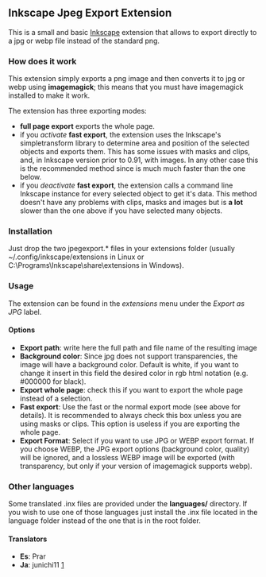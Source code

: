 ==Inkscape Jpeg Export Extension==

This is a small and basic [http://inkscape.org Inkscape] extension that allows to export directly to a jpg or webp file instead of the standard png.

===How does it work===

This extension simply exports a png image and then converts it to jpg or webp using '''imagemagick'''; this means that you must have imagemagick installed to make it work.

The extension has three exporting modes:

* '''full page export''' exports the whole page.
* if you ''activate'' '''fast export''', the extension uses the Inkscape's simpletransform library to determine area and position of the selected objects and exports them. This has some issues with masks and clips, and, in Inkscape version prior to 0.91, with images. In any other case this is the recommended method since is much much faster than the one below. 
* if you ''deactivate'' '''fast export''', the extension calls a command line Inkscape instance for every selected object to get it's data. This method doesn't have any problems with clips, masks and images but is '''a lot''' slower than the one above if you have selected many objects.


===Installation===

Just drop the two jpegexport.* files in your extensions folder (usually ~/.config/inkscape/extensions in Linux or C:\Programs\Inkscape\share\extensions in Windows).

===Usage===

The extension can be found in the ''extensions'' menu under the ''Export as JPG'' label. 

====Options====

* '''Export path''': write here the full path and file name of the resulting image
* '''Background color''': Since jpg does not support transparencies, the image will have a background color. Default is white, if you want to change it insert in this field the desired color in rgb html notation (e.g. #000000 for black).
* '''Export whole page''': check this if you want to export the whole page instead of a selection. 
* '''Fast export''': Use the fast or the normal export mode (see above for details). It is recommended to always check this box unless you are using masks or clips. This option is useless if you are exporting the whole page.
* '''Export Format''': Select if you want to use JPG or WEBP export format. If you choose WEBP, the JPG export options (background color, quality) will be ignored, and a lossless WEBP image will be exported (with transparency, but only if your version of imagemagick supports webp).

===Other languages===

Some translated .inx files are provided under the '''languages/''' directory. If you wish to use one of those languages just install the .inx file located in the language folder instead of the one that is in the root folder.

====Translators====
* '''Es''': Prar
* '''Ja''': junichi11 [https://github.com/junichi11]
